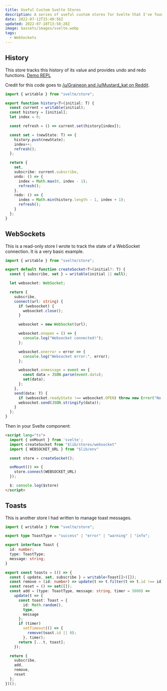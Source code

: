 ---
title: Useful Custom Svelte Stores
description: A series of useful custom stores for Svelte that I've found online. Credit given to original authors.
date: 2022-07-12T15:49:56Z
updated: 2022-07-18T13:58:28Z
image: $assets/images/svelte.webp
tags:
  - WebSockets
---

## History

This store tracks this history of its value and provides undo and redo functions. [Demo REPL](https://svelte.dev/repl/c43afaefbd1c4bfe86a1d9868acdb00a?version=3.49.0)

Credit for this code goes to [/u/Graineon and /u/Mustard_kat on Reddit](https://www.reddit.com/r/sveltejs/comments/vx86oo/comment/ifupe23/?utm_source=reddit&utm_medium=web2x&context=3).

```typescript
import { writable } from "svelte/store";

export function history<T>(initial: T) {
  const current = writable(initial);
  const history = [initial];
  let index = 0;

  const refresh = () => current.set(history[index]);

  const set = (newState: T) => {
    history.push(newState);
    index++;
    refresh();
  };

  return {
    set,
    subscribe: current.subscribe,
    undo: () => {
      index = Math.max(0, index - 1);
      refresh();
    },
    redo: () => {
      index = Math.min(history.length - 1, index + 1);
      refresh();
    }
  };
}
```

## WebSockets

This is a read-only store I wrote to track the state of a WebSocket connection. It is a very basic example.

```typescript
import { writable } from "svelte/store";

export default function createSocket<T>(initial?: T) {
  const { subscribe, set } = writable(initial || null);

  let websocket: WebSocket;

  return {
    subscribe,
    connect(url: string) {
      if (websocket) {
        websocket.close();
      }

      websocket = new WebSocket(url);

      websocket.onopen = () => {
        console.log("Websocket connected!");
      };

      websocket.onerror = error => {
        console.log("Websocket error:", error);
      };

      websocket.onmessage = event => {
        const data = JSON.parse(event.data);
        set(data);
      };
    },
    send(data: T) {
      if (websocket.readyState !== websocket.OPEN) throw new Error("No websocket connection");
      websocket.send(JSON.stringify(data));
    }
  };
}
```

Then in your Svelte component:

```html
<script lang="ts">
  import { onMount } from 'svelte';
  import createSocket from "$lib/stores/websocket"
  import { WEBSOCKET_URL } from "$lib/env"

  const store = createSocket();

  onMount(() => {
    store.connect(WEBSOCKET_URL)
  });

  $: console.log($store)
</script>
```

## Toasts

This is another store I had written to manage toast messages.

```typescript
import { writable } from "svelte/store";

export type ToastType = "success" | "error" | "warning" | "info";

export interface Toast {
  id: number;
  type: ToastType;
  message: string;
}

export const toasts = (() => {
  const { update, set, subscribe } = writable<Toast[]>([]);
  const remove = (id: number) => update(t => t.filter(t => t.id !== id));
  const reset = () => set([]);
  const add = (type: ToastType, message: string, timer = 5000) =>
    update(t => {
      const toast: Toast = {
        id: Math.random(),
        type,
        message
      };
      if (timer)
        setTimeout(() => {
          remove(toast.id || 0);
        }, timer);
      return [...t, toast];
    });

  return {
    subscribe,
    add,
    remove,
    reset
  };
})();
```